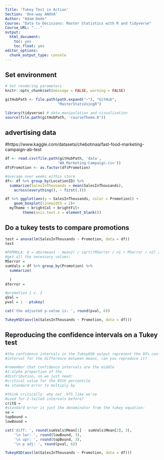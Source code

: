 ```yaml
---
Title: 'Tukey Test in Action'
Section: 'One-way ANOVA'
Author: "Adam Dede"
Course: "Data to Decisions: Master Statistics with R and tidyverse"
Course_URL: "..." 
output:
  html_document:
    toc: yes
    toc_float: yes
editor_options:
  chunk_output_type: console
---
```



## Set environment

```r

# Set rendering parameters
knitr::opts_chunk$set(message = FALSE, warning = FALSE)

gitHubPath <- file.path(path.expand("~"), "GitHub", 
                        "MasterStatsUsingR")

library(tidyverse) # data manipulation and visualization
source(file.path(gitHubPath, 'courseTheme.R'))


```

## advertising data
#https://www.kaggle.com/datasets/chebotinaa/fast-food-marketing-campaign-ab-test

```r
df <- read.csv(file.path(gitHubPath, 'data',
                        'WA_Marketing-Campaign.csv'))
df$Promotion <- as.factor(df$Promotion)

#average over weeks within store
df<- df %>% group_by(LocationID) %>%
  summarize(SalesInThousands = mean(SalesInThousands),
    across(everything(), ~ first(.)))

df %>% ggplot(aes(y = SalesInThousands, color = Promotion)) + 
    geom_boxplot(linewidth = 2)+ 
  myTheme + brightCol + brightFil+
        theme(axis.text.x = element_blank())

```

## Do a tukey tests to compare promotions

```r

test = anova(lm(SalesInThousands ~ Promotion, data = df))
test

#FORMULA: Q = abs(mean1 - mean2) / sqrt((MSerror / n1 + MSerror / n2) / 2)
#get all the necessary values: 
MSerror = 
sumVals = df %>% group_by(Promotion) %>%
  summarize(
    
  ) 
dferror = 

#promotion 1 v. 2
qVal = 
pval = 1 - ptukey(

cat('the adjusted p-value is: ', round(pval, 6))

TukeyHSD(aov(lm(SalesInThousands ~ Promotion, data = df)))

```

## Reproducing the confidence intervals on a Tukey test

```r

#the confidence intervals in the TukeyHSD output represent the 95% confidence
#interval for the difference between means, can you reproduce it? 

#remember that confidence intervals are the middle 
#1-alpha proportion of the 
#distribution, so we just need:
#critical value for the 95th percentile
#a standard error to multiply by 

#think critically: why not .975 like we've 
#used for 2-tailed intervals before?
critQ = 
#standard error is just the denominator from the tukey equation: 
se =  
topBound = 
lowBound = 

cat('diff: ', round(sumVals$Mean[1] - sumVals$Mean[2], 3),
    '\n lwr: ', round(lowBound, 3), 
    '\n upr: ', round(topBound, 3), 
    '\n p adj: ', round(pval, 6))

TukeyHSD(aov(lm(SalesInThousands ~ Promotion, data = df)))

```


